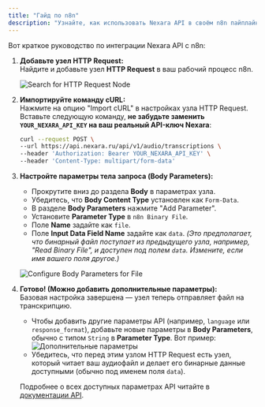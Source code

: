 ```yaml
---
title: "Гайд по n8n"
description: "Узнайте, как использовать Nexara API в своём n8n пайплайне."
---
```


Вот краткое руководство по интеграции Nexara API с n8n:

1.  **Добавьте узел HTTP Request:**  
    Найдите и добавьте узел **HTTP Request** в ваш рабочий процесс n8n.

    ![Search for HTTP Request Node](/images/n8n.jpg)

2.  **Импортируйте команду cURL:**  
    Нажмите на опцию "Import cURL" в настройках узла HTTP Request. Вставьте следующую команду, **не забудьте заменить `YOUR_NEXARA_API_KEY` на ваш реальный API-ключ Nexara**:

    ```bash
    curl --request POST \
    --url https://api.nexara.ru/api/v1/audio/transcriptions \
    --header 'Authorization: Bearer YOUR_NEXARA_API_KEY' \
    --header 'Content-Type: multipart/form-data'
    ```

3.  **Настройте параметры тела запроса (Body Parameters):**

    - Прокрутите вниз до раздела **Body** в параметрах узла.
    - Убедитесь, что **Body Content Type** установлен как `Form-Data`.
    - В разделе **Body Parameters** нажмите "Add Parameter".
    - Установите **Parameter Type** в `n8n Binary File`.
    - Поле **Name** задайте как `file`.
    - Поле **Input Data Field Name** задайте как `data`. _(Это предполагает, что бинарный файл поступает из предыдущего узла, например, "Read Binary File", и доступен под полем `data`. Измените, если имя вашего поля другое.)_

    ![Configure Body Parameters for File](/images/binary.jpg)

4.  **Готово! (Можно добавить дополнительные параметры):**  
    Базовая настройка завершена — узел теперь отправляет файл на транскрипцию.

    - Чтобы добавить другие параметры API (например, `language` или `response_format`), добавьте новые параметры в **Body Parameters**, обычно с типом `String` в **Parameter Type**. Вот пример:  
      ![Дополнительные параметры](/images/other.jpg)
    - Убедитесь, что перед этим узлом HTTP Request есть узел, который читает ваш аудиофайл и делает его бинарные данные доступными (обычно под именем поля `data`).

    Подробнее о всех доступных параметрах API читайте в [документации API](/en/api-reference/endpoint/transcription).
